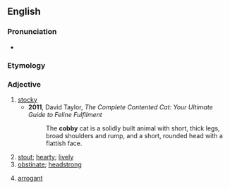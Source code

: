 ==English==

===Pronunciation===
* {{IPA|/ˈkɒbi/|lang=en}}

===Etymology===
{{suffix|cob|y|lang=en}}

===Adjective===
{{en-adj}}

# [[stocky]]
#* '''2011''', David Taylor, ''The Complete Contented Cat: Your Ultimate Guide to Feline Fulfilment''
#*: The '''cobby''' cat is a solidly built animal with short, thick legs, broad shoulders and rump, and a short, rounded head with a flattish face.
# [[stout]]; [[hearty]]; [[lively]]
# [[obstinate]]; [[headstrong]]
#: {{rfquotek|Brockett}}
# [[arrogant]]